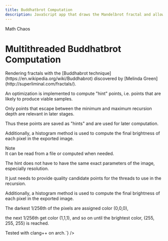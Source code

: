 ```yaml
---
title: Buddhatbrot Computation
description: JavaScript app that draws the Mandelbrot fractal and allows you to zoom in and explore the fractal (uses zero libraries).
---
```



<GroupName>Math Chaos</GroupName>
# Multithreaded Buddhatbrot Computation

<TextBlock size="lg" maxWidth="3xl" isProse invertInDark>
Rendering fractals with the [Buddhabrot technique](https://en.wikipedia.org/wiki/Buddhabrot) discovered 
by [Melinda Green](http://superliminal.com/fractals/).

An optimization is implemented to compute "hint" points, i.e. points that are likely to produce viable samples.

Only points that escape between the minimum and maximum recursion depth are relevant in later stages.

Thus these points are saved as "hints" and are used for later computation.

Additionally, a histogram method is used to compute the final brightness of each pixel in the exported image.
</TextBlock>

<Aside type="note">Note</Aside>

<TextBlock size="lg" maxWidth="3xl" isProse={true} invertInDark={true}>
<NumberWrapper content={`One hint file may be computed for multiple iterations of the image computation.

It can be read from a file or computed when needed.

The hint does not have to have the same exact parameters of the image, especially resolution.

It just needs to provide quality candidate points for the threads to use in the recursion.

Additionally, a histogram method is used to compute the final brightness of each pixel in the exported image.

The darkest 1/256th of the pixels are assigned color (0,0,0),

the next 1/256th get color (1,1,1), and so on until the brightest color, (255, 255, 255) is reached.

Tested with clang++ on arch.`} />
</TextBlock>


<Album title="Buddhabrot Album" images={buddhabrotSamples} columns={2} />